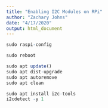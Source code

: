 ```yaml
---
title: "Enabling I2C Modules on RPi"
author: "Zachary Johns"
date: "4/17/2020"
output: html_document
---
```


```r
sudo raspi-config
```

```r
sudo reboot
```

```r
sudo apt update()
sudo apt dist-upgrade
sudo apt autoremove
sudo apt clean
```

```r
sudo apt install i2c-tools
i2cdetect -y 1
```

